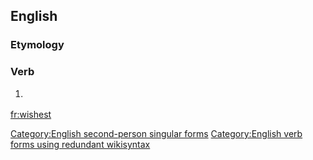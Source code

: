 ==English==

===Etymology===
{{suffix|wish|est}}

===Verb===
{{en-verb form}}

# {{context|archaic|lang=en}} {{form of|Second-person singular simple present form|wish|lang=en}}

[[Category:English second-person singular forms]]
[[Category:English verb forms using redundant wikisyntax]]

[[fr:wishest]]